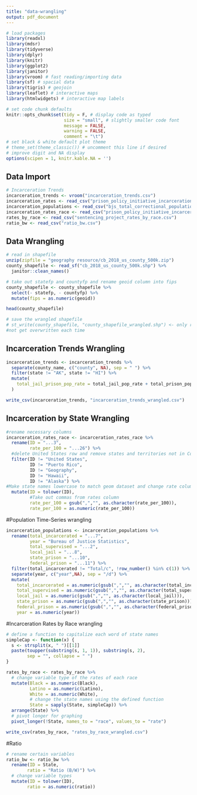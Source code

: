 ```yaml
---
title: "data-wrangling"
output: pdf_document
---
```


```r
# load packages
library(readxl)
library(mdsr)
library(tidyverse)
library(dplyr)
library(knitr)
library(ggplot2)
library(janitor)
library(vroom) # fast reading/importing data
library(sf) # spacial data
library(tigris) # geojoin
library(leaflet) # interactive maps
library(htmlwidgets) # interactive map labels

# set code chunk defaults
knitr::opts_chunk$set(tidy = F, # display code as typed
                      size = "small", # slightly smaller code font
                      message = FALSE,
                      warning = FALSE,
                      comment = "\t") 
# set black & white default plot theme 
# theme_set(theme_classic()) # uncomment this line if desired
# improve digit and NA display 
options(scipen = 1, knitr.kable.NA = '')
```

## Data Import
```r
# Incarceration Trends
incarceration_trends <- vroom("incarceration_trends.csv")
incarceration_rates <- read_csv("prison_policy_initiative_incarceration_by_race.csv")
incarceration_populations <- read_csv("bjs_total_correctional_population_counts_by_status_TM 5_26_21.csv")
incarceration_rates_race <- read_csv("prison_policy_initiative_incarceration_by_race.csv") # data from 2010
rates_by_race <- read_csv("sentencing_project_rates_by_race.csv")
ratio_bw <- read_csv("ratio_bw.csv")
```

## Data Wrangling
```r
# read in shapefile
unzip(zipfile = "geography resource/cb_2018_us_county_500k.zip")
county_shapefile <- read_sf("cb_2018_us_county_500k.shp") %>%
  janitor::clean_names() 

# take out statefp and countyfp and rename geoid column into fips
county_shapefile <- county_shapefile %>%
  select(- statefp, - countyfp) %>%
  mutate(fips = as.numeric(geoid))

head(county_shapefile)

# save the wrangled shapefile
# st_write(county_shapefile, "county_shapefile_wrangled.shp") <- only run once, so the file does
#not get overwritten each time
```

## Incarceration Trends Wrangling
```r
incarceration_trends <- incarceration_trends %>%
  separate(county_name, c("county", NA), sep = " ") %>%
  filter(state != "AK", state != "HI") %>%
  mutate(
    total_jail_prison_pop_rate = total_jail_pop_rate + total_prison_pop_rate
  )

write_csv(incarceration_trends, "incarceration_trends_wrangled.csv")
```

## Incarceration by State Wrangling
```r
#rename necessary columns
incarceration_rates_race <- incarceration_rates_race %>% 
  rename(ID = "...3",
         rate_per_100 = "...26") %>% 
  #delete United States row and remove states and territories not in Continental United States
  filter(ID != "United States", 
         ID != "Puerto Rico", 
         ID != "Geography", 
         ID != "Hawaii", 
         ID != "Alaska") %>%
#Make state names lowercase to match geom dataset and change rate column to numeric
  mutate(ID = tolower(ID),
         #Take out commas from rates column
         rate_per_100 = gsub(",","", as.character(rate_per_100)),
         rate_per_100 = as.numeric(rate_per_100))
```

#Population Time-Series wrangling
```r
incarceration_populations <- incarceration_populations %>% 
  rename(total_incarcerated = "...7",
         year = "Bureau of Justice Statistics",
         total_supervised = "...2",
         local_jail = "...8",
         state_prison = "...10",
         federal_prison = "...11") %>%
  filter(total_incarcerated != "Total/c", !row_number() %in% c(1)) %>%
  separate(year, c("year",NA), sep = "/d") %>%
  mutate(
    total_incarcerated = as.numeric(gsub(",","", as.character(total_incarcerated))),
    total_supervised = as.numeric(gsub(",","", as.character(total_supervised))),
    local_jail = as.numeric(gsub(",","", as.character(local_jail))),
    state_prison = as.numeric(gsub(",","", as.character(state_prison))),
    federal_prison = as.numeric(gsub(",","", as.character(federal_prison))),
    year = as.numeric(year))
```

#Incarceration Rates by Race wrangling
```r
# define a function to capitalize each word of state names
simpleCap <- function(x) {
  s <- strsplit(x, " ")[[1]]
  paste(toupper(substring(s, 1, 1)), substring(s, 2),
        sep = "", collapse = " ")
}

rates_by_race <- rates_by_race %>% 
  # change variable type of the rates of each race
  mutate(Black = as.numeric(Black),
         Latino = as.numeric(Latino),
         White = as.numeric(White),
         # change the state names using the defined function
         State = sapply(State, simpleCap)) %>%
  arrange(State) %>%
  # pivot longer for graphing
  pivot_longer(!State, names_to = "race", values_to = "rate")

write_csv(rates_by_race, "rates_by_race_wrangled.csv")
```

#Ratio
```r
# rename certain variables
ratio_bw <- ratio_bw %>% 
  rename(ID = State,
        ratio = "Ratio (B/W)") %>%
  # change variable types
  mutate(ID = tolower(ID),
        ratio = as.numeric(ratio))
```

